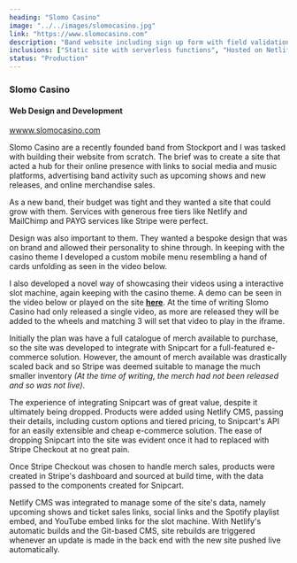 ```yaml
---
heading: "Slomo Casino"
image: "../../images/slomocasino.jpg"
link: "https://www.slomocasino.com"
description: "Band website including sign up form with field validation and MailChimp integration."
inclusions: ["Static site with serverless functions", "Hosted on Netlify", "Built with Gatsby, Tailwind and Netlify Functions", "Integrated with Stripe, WeScanTickets, MailChimp and Netlify CMS"]
status: "Production"
---
```


### Slomo Casino

#### Web Design and Development

[wwww.slomocasino.com](https://www.slomocasino.com)

Slomo Casino are a recently founded band from Stockport and I was tasked with building their website from scratch. The brief was to create a site that acted a hub for their online presence with links to social media and music platforms, advertising band activity such as upcoming shows and new releases, and online merchandise sales.

As a new band, their budget was tight and they wanted a site that could grow with them. Services with generous free tiers like Netlify and MailChimp and PAYG services like Stripe were perfect.

Design was also important to them. They wanted a bespoke design that was on brand and allowed their personality to shine through. In keeping with the casino theme I developed a custom mobile menu resembling a hand of cards unfolding as seen in the video below.

<VideoJSPlayer portrait source={MobileVideo} />

I also developed a novel way of showcasing their videos using a interactive slot machine, again keeping with the casino theme. A demo can be seen in the video below or played on the site [**here**](http://www.slomocasino.com/watch/). At the time of writing Slomo Casino had only released a single video, as more are released they will be added to the wheels and matching 3 will set that video to play in the iframe.

<VideoJSPlayer source={SlotVideo} />

Initially the plan was have a full catalogue of merch available to purchase, so the site was developed to integrate with Snipcart for a full-featured e-commerce solution. However, the amount of merch available was drastically scaled back and so Stripe was deemed suitable to manage the much smaller inventory *(At the time of writing, the merch had not been released and so was not live)*. 

The experience of integrating Snipcart was of great value, despite it ultimately being dropped. Products were added using Netlify CMS, passing their details, including custom options and tiered pricing, to Snipcart's API for an easily extensible and cheap e-commerce solution. The ease of dropping Snipcart into the site was evident once it had to replaced with Stripe Checkout at no great pain.

<VideoJSPlayer source={ProductsVideo} />


Once Stripe Checkout was chosen to handle merch sales, products were created in Stripe's dashboard and sourced at build time, with the data passed to the components created for Snipcart.

Netlify CMS was integrated to manage some of the site's data, namely upcoming shows and ticket sales links, social links and the Spotify playlist embed, and YouTube embed links for the slot machine. With Netlify's automatic builds and the Git-based CMS, site rebuilds are triggered whenever an update is made in the back end with the new site pushed live automatically.